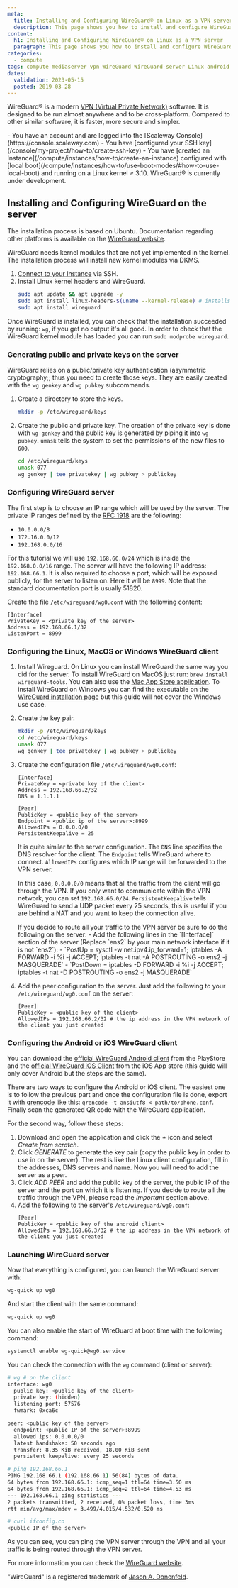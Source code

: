 ```yaml
---
meta:
  title: Installing and Configuring WireGuard® on Linux as a VPN server
  description: This page shows you how to install and configure WireGuard on Linux as a VPN server
content:
  h1: Installing and Configuring WireGuard® on Linux as a VPN server
  paragraph: This page shows you how to install and configure WireGuard on Linux as a VPN server
categories:
  - compute
tags: compute mediaserver vpn WireGuard WireGuard-server Linux android
dates:
  validation: 2023-05-15
  posted: 2019-03-28
---
```


WireGuard® is a modern [VPN (Virtual Private Network)](https://en.wikipedia.org/wiki/Virtual_private_network) software. It is designed to be run almost anywhere and to be cross-platform. Compared to other similar software, it is faster, more secure and simpler.

<Macro id="iam-requirements" />
 
<Message type="requirement">
  - You have an account and are logged into the [Scaleway Console](https://console.scaleway.com)
  - You have [configured your SSH key](/console/my-project/how-to/create-ssh-key)
  - You have [created an Instance](/compute/instances/how-to/create-an-instance) configured with [local boot](/compute/instances/how-to/use-boot-modes/#how-to-use-local-boot) and running on a Linux kernel ≥ 3.10.
</Message>
	
<Message type="important">
  WireGuard® is currently under development.
</Message>

## Installing and Configuring WireGuard on the server

The installation process is based on Ubuntu. Documentation regarding other platforms is available on the [WireGuard website](https://www.wireguard.com/install/).

<Message type="note">
  WireGuard needs kernel modules that are not yet implemented in the kernel. The installation process will install new kernel modules via DKMS.
</Message>

1. [Connect to your Instance](/compute/instances/how-to/connect-to-instance/) via SSH.
2. Install Linux kernel headers and WireGuard.
    ```bash
    sudo apt update && apt upgrade -y
    sudo apt install linux-headers-$(uname --kernel-release) # installs the right kernel headers for your version
    sudo apt install wireguard
    ```

Once WireGuard is installed, you can check that the installation succeeded by running: `wg`, if you get no output it's all good. In order to check that the WireGuard kernel module has loaded you can run `sudo modprobe wireguard`.

### Generating public and private keys on the server

WireGuard relies on a public/private key authentication (asymmetric cryptography;; thus you need to create those keys. They are easily created with the `wg genkey` and `wg pubkey` subcommands.

1. Create a directory to store the keys.
    ```bash
    mkdir -p /etc/wireguard/keys
    ```
2. Create the public and private key. The creation of the private key is done with `wg genkey` and the public key is generated by piping it into `wg pubkey`. `umask` tells the system to set the permissions of the new files to `600`.
    ```bash
    cd /etc/wireguard/keys
    umask 077
    wg genkey | tee privatekey | wg pubkey > publickey
    ```


### Configuring WireGuard server

The first step is to choose an IP range which will be used by the server. The private IP ranges defined by the [RFC 1918](https://tools.ietf.org/html/rfc1918) are the following:

- `10.0.0.0/8`
- `172.16.0.0/12`
- `192.168.0.0/16`

For this tutorial we will use `192.168.66.0/24` which is inside the `192.168.0.0/16` range. The server will have the following IP address: `192.168.66.1`.
It is also required to choose a port, which will be exposed publicly, for the server to listen on. Here it will be `8999`. Note that the standard documentation port is usually 51820.

Create the file `/etc/wireguard/wg0.conf` with the following content:

```
[Interface]
PrivateKey = <private key of the server>
Address = 192.168.66.1/32
ListenPort = 8999
```

### Configuring the Linux, MacOS or Windows WireGuard client

1. Install Wireguard. On Linux you can install WireGuard the same way you did for the server. To install WireGuard on MacOS just run: `brew install wireguard-tools`. You can also use the [Mac App Store application](https://apps.apple.com/us/app/wireguard/id1451685025?ls=1&mt=12). To install WireGuard on Windows you can find the executable on the [WireGuard installation page](https://www.wireguard.com/install/#installation) but this guide will not cover the Windows use case.
2. Create the key pair.
    ```bash
    mkdir -p /etc/wireguard/keys
    cd /etc/wireguard/keys
    umask 077
    wg genkey | tee privatekey | wg pubkey > publickey
    ```
3. Create the configuration file `/etc/wireguard/wg0.conf`:
    ```
    [Interface]
    PrivateKey = <private key of the client>
    Address = 192.168.66.2/32
    DNS = 1.1.1.1

    [Peer]
    PublicKey = <public key of the server>
    Endpoint = <public ip of the server>:8999
    AllowedIPs = 0.0.0.0/0
    PersistentKeepalive = 25
    ```

    It is quite similar to the server configuration. The `DNS` line specifies the DNS resolver for the client. The `Endpoint` tells WireGuard where to connect. `AllowedIPs` configures which IP range will be forwarded to the VPN server. 

    In this case, `0.0.0.0/0` means that all the traffic from the client will go through the VPN. If you only want to communicate within the VPN network, you can set `192.168.66.0/24`. `PersistentKeepalive` tells WireGuard to send a UDP packet every 25 seconds, this is useful if you are behind a NAT and you want to keep the connection alive.

    <Message type="important">
      If you decide to route all your traffic to the VPN server be sure to do the following on the server:
        - Add the following lines in the `[Interface]` section of the server (Replace `ens2` by your main network interface if it is not `ens2`):
          - `PostUp = sysctl -w net.ipv4.ip_forward=1; iptables -A FORWARD -i %i -j ACCEPT; iptables -t nat -A POSTROUTING -o ens2 -j MASQUERADE`
          - `PostDown = iptables -D FORWARD -i %i -j ACCEPT; iptables -t nat -D POSTROUTING -o ens2 -j MASQUERADE`
    </Message>
4. Add the peer configuration to the server. Just add the following to your `/etc/wireguard/wg0.conf` on the server:
    ```
    [Peer]
    PublicKey = <public key of the client>
    AllowedIPs = 192.168.66.2/32 # the ip address in the VPN network of the client you just created
    ```

### Configuring the Android or iOS WireGuard client

You can download the [official WireGuard Android client](https://play.google.com/store/apps/details?id=com.wireguard.android&hl=fr) from the PlayStore and the [official WireGuard iOS Client](https://apps.apple.com/us/app/wireguard/id1441195209?ls=1) from the iOS App store (this guide will only cover Android but the steps are the same).

There are two ways to configure the Android or iOS client. The easiest one is to follow the previous part and once the configuration file is done, export it with [qrencode](https://linux.die.net/man/1/qrencode) like this: `qrencode -t ansiutf8 < path/to/phone.conf`. Finally scan the generated QR code with the WireGuard application.

For the second way, follow these steps:

1. Download and open the application and click the _+_ icon and select _Create from scratch_.
    <Lightbox src="scaleway-wg-android-home.webp" alt="" />
2. Click _GENERATE_ to generate the key pair (copy the public key in order to use in on the server). The rest is like the Linux client configuration, fill in the addresses, DNS servers and name. Now you will need to add the server as a peer.
    <Lightbox src="scaleway-wg-android-conf.webp" alt="" />
3. Click _ADD PEER_ and add the public key of the server, the public IP of the server and the port on which it is listening. If you decide to route all the traffic through the VPN, please read the _Important_ section above.
    <Lightbox src="scaleway-wg-android-conf-peer.webp" alt="" />
4. Add the following to the server's `/etc/wireguard/wg0.conf`:
    ```
    [Peer]
    PublicKey = <public key of the android client>
    AllowedIPs = 192.168.66.3/32 # the ip address in the VPN network of the client you just created
    ```

### Launching WireGuard server

Now that everything is configured, you can launch the WireGuard server with:

  ```bash
  wg-quick up wg0
  ```

And start the client with the same command:

  ```bash
  wg-quick up wg0
  ```

You can also enable the start of WireGuard at boot time with the following command:

  ```bash
  systemctl enable wg-quick@wg0.service
  ```

  You can check the connection with the `wg` command (client or server):

  ```bash
  # wg # on the client
  interface: wg0
    public key: <public key of the client>
    private key: (hidden)
    listening port: 57576
    fwmark: 0xca6c

  peer: <public key of the server>
    endpoint: <public IP of the server>:8999
    allowed ips: 0.0.0.0/0
    latest handshake: 50 seconds ago
    transfer: 8.35 KiB received, 18.00 KiB sent
    persistent keepalive: every 25 seconds

  # ping 192.168.66.1
  PING 192.168.66.1 (192.168.66.1) 56(84) bytes of data.
  64 bytes from 192.168.66.1: icmp_seq=1 ttl=64 time=3.50 ms
  64 bytes from 192.168.66.1: icmp_seq=2 ttl=64 time=4.53 ms
  --- 192.168.66.1 ping statistics ---
  2 packets transmitted, 2 received, 0% packet loss, time 3ms
  rtt min/avg/max/mdev = 3.499/4.015/4.532/0.520 ms

  # curl ifconfig.co
  <public IP of the server>
  ```

As you can see, you can ping the VPN server through the VPN and all your traffic is being routed through the VPN server.

For more information you can check the [WireGuard website](https://www.wireguard.com/).

"WireGuard" is a registered trademark of [Jason A. Donenfeld](https://www.zx2c4.com/).
